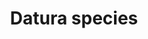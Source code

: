 ---
title: Datura species
aka:
  - thornapple
  - jimsonweed
  - devil's apple
  - moonflower
family_members:
  - Datura ceratocaula
  - Datura discolor
  - Datura ferox
  - Datura inoxia
  - Datura leichhardtii
  - Datura metel
  - Datura quercifolia
  - Datura stramonium
  - Datura wrightii
duration_chart_title: Smoked Duration of Datura stramonium
image_location: /src/assets/Images/Datura species/Kathy Richardson Datura metel.jpeg
duration_chart:
  total: 2–6 hours
  onset: 30 seconds – 2 minutes
  coming_up: 2–5 minutes
  plateau: 10–30 minutes
  coming_down: 30–60 minutes
  after_effects: 2–6 hours
positive_effects: surreal experiences, hallucination
neutral_effects: altered sense of time, dizziness, dryness
negative_effects: delusion, nausea, loss of motor skills, anxiety, confusion, unpredictable or dangerous behaviour
dosage_table:
  title: Smoked Dosage of Dried Datura stramonium Leaf
  threshold: 16 mg
  light: 160 mg
  common: 500 mg
  strong: 800 mg
  heavy: 1.3+ g
--- 